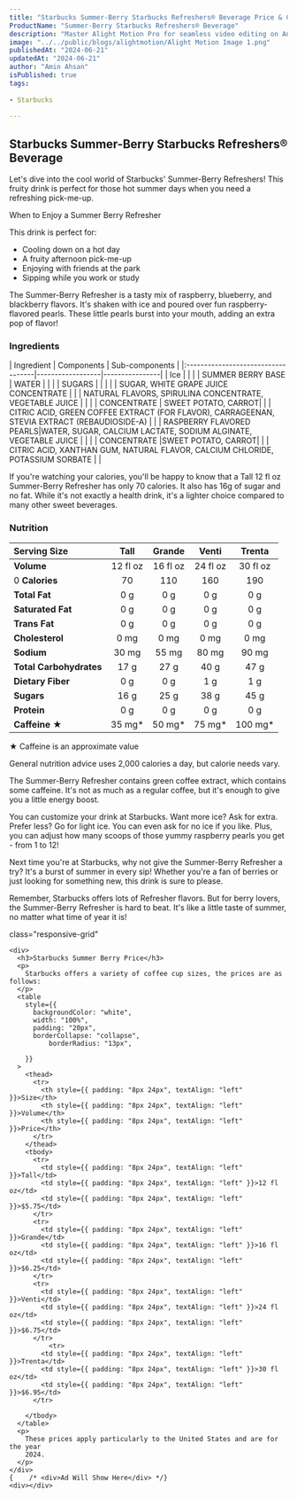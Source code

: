```yaml
---
title: "Starbucks Summer-Berry Starbucks Refreshers® Beverage Price & Calories"
ProductName: "Summer-Berry Starbucks Refreshers® Beverage" 
description: "Master Alight Motion Pro for seamless video editing on Android, iOS, and Tablets with our ultimate guide, unlocking advanced features and elevating your skills in 2024!"
image: "../../public/blogs/alightmotion/Alight Motion Image 1.png"
publishedAt: "2024-06-21"
updatedAt: "2024-06-21"
author: "Amin Ahsan"
isPublished: true
tags:
 
- Starbucks
      
---
```


 
## Starbucks Summer-Berry Starbucks Refreshers® Beverage 

Let's dive into the cool world of Starbucks' Summer-Berry Refreshers! This fruity drink is perfect for those hot summer days when you need a refreshing pick-me-up.

When to Enjoy a Summer Berry Refresher

This drink is perfect for:
- Cooling down on a hot day
- A fruity afternoon pick-me-up
- Enjoying with friends at the park
- Sipping while you work or study

The Summer-Berry Refresher is a tasty mix of raspberry, blueberry, and blackberry flavors. It's shaken with ice and poured over fun raspberry-flavored pearls. These little pearls burst into your mouth, adding an extra pop of flavor!


### Ingredients
<div style={{ overflowX: "scroll", fontSize: "14px" }}>
  | Ingredient                         | Components       | Sub-components |
  |:-----------------------------------|------------------|----------------|
  | Ice                                |                  |                | 
  | SUMMER BERRY BASE                  | WATER            |                | 
  |                                    | SUGARS           |                | 
  |                                    |                  | SUGAR, WHITE GRAPE JUICE CONCENTRATE | 
  |                                    | NATURAL FLAVORS, SPIRULINA CONCENTRATE, VEGETABLE JUICE                 |                | 
  |                  | CONCENTRATE      | SWEET POTATO, CARROT| 
  |                  | CITRIC ACID, GREEN COFFEE EXTRACT (FOR FLAVOR), CARRAGEENAN, STEVIA EXTRACT (REBAUDIOSIDE-A)                 |                | 
  | RASPBERRY FLAVORED PEARLS|WATER, SUGAR, CALCIUM LACTATE, SODIUM ALGINATE, VEGETABLE JUICE                  |                | 
  |                  | CONCENTRATE      |SWEET POTATO, CARROT| 
  |                  | CITRIC ACID, XANTHAN GUM, NATURAL FLAVOR, CALCIUM CHLORIDE, POTASSIUM SORBATE                 |                | 
</div>

If you're watching your calories, you'll be happy to know that a Tall 12 fl oz Summer-Berry Refresher has only 70 calories. It also has 16g of sugar and no fat. While it's not exactly a health drink, it's a lighter choice compared to many other sweet beverages.
### Nutrition
| Serving Size             | Tall            | Grande         | Venti          | Trenta         |
|:-------------------------|:---------------:|:--------------:|:--------------:|:--------------:|
| **Volume**               | 12 fl oz        | 16 fl oz       | 24 fl oz       | 30 fl oz       |
|0 **Calories**             | 70              | 110            | 160            | 190            |
| **Total Fat**            | 0 g             | 0 g            | 0 g            | 0 g            |
| **Saturated Fat**        | 0 g             | 0 g            | 0 g            | 0 g            |
| **Trans Fat**            | 0 g             | 0 g            | 0 g            | 0 g            |
| **Cholesterol**          | 0 mg            | 0 mg           | 0 mg           | 0 mg           |
| **Sodium**               | 30 mg           | 55 mg          | 80 mg          | 90 mg          |
| **Total Carbohydrates**  | 17 g            | 27 g           | 40 g           | 47 g           |
| **Dietary Fiber**        | 0 g             | 0 g            | 1 g            | 1 g            |
| **Sugars**               | 16 g            | 25 g           | 38 g           | 45 g           |
| **Protein**              | 0 g             | 0 g            | 0 g            | 0 g            |
| **Caffeine ★**           | 35 mg*          | 50 mg*         | 75 mg*         | 100 mg*        |


★ Caffeine is an approximate value

General nutrition advice uses 2,000 calories a day, but calorie needs vary.

The Summer-Berry Refresher contains green coffee extract, which contains some caffeine. It's not as much as a regular coffee, but it's enough to give you a little energy boost.

You can customize your drink at Starbucks. Want more ice? Ask for extra. Prefer less? Go for light ice. You can even ask for no ice if you like. Plus, you can adjust how many scoops of those yummy raspberry pearls you get - from 1 to 12!

Next time you're at Starbucks, why not give the Summer-Berry Refresher a try? It's a burst of summer in every sip! Whether you're a fan of berries or just looking for something new, this drink is sure to please.

Remember, Starbucks offers lots of Refresher flavors. But for berry lovers, the Summer-Berry Refresher is hard to beat. It's like a little taste of summer, no matter what time of year it is!

<style jsx>{`
  .table-container {
    overflow-x: auto;
    position: relative;
  }
  .table-container table {
    border-collapse: collapse;
    width: 80%;
  }
  .table-container th,
  .table-container td {
    border: 1px solid #ddd;
    padding: 2px;
    min-width: 30px;
    font-size: 11px;
  }
  .table-container th:first-child,
  .table-container td:first-child {
    position: sticky;
    left: 0;
    background-color: white;
    z-index: 1;
  }
  @media (max-width: 768px) {
    .table-container th:not(:first-child),
    .table-container td:not(:first-child) {
      min-width: 50px;
    }
  }
`}</style>
 <style jsx>{`
  @media (min-width: 768px) {
    .responsive-grid {
      display: grid;
      grid-template-columns: 1fr 1fr;
    }
  }
`}</style>

<div
  style={{
    backgroundColor: "#cee3de",
    borderLeft: "3px solid #0c7556",
   padding: "20px",
    paddingTop: "13px", // Add padding to the top
        display: "grid",
        height: "fit-content",
      }} 
      
  class="responsive-grid"

>
    <div>
      <h3>Starbucks Summer Berry Price</h3>
      <p>
        Starbucks offers a variety of coffee cup sizes, the prices are as follows:
      </p>
      <table
        style={{
          backgroundColor: "white",
          width: "100%",
          padding: "20px",
          borderCollapse: "collapse",
              borderRadius: "13px",
          
        }}
      >
        <thead>
          <tr>
            <th style={{ padding: "8px 24px", textAlign: "left" }}>Size</th>
            <th style={{ padding: "8px 24px", textAlign: "left" }}>Volume</th>
            <th style={{ padding: "8px 24px", textAlign: "left" }}>Price</th>
          </tr>
        </thead>
        <tbody>
          <tr>
            <td style={{ padding: "8px 24px", textAlign: "left" }}>Tall</td>
            <td style={{ padding: "8px 24px", textAlign: "left" }}>12 fl oz</td>
            <td style={{ padding: "8px 24px", textAlign: "left" }}>$5.75</td>
          </tr>
          <tr>
            <td style={{ padding: "8px 24px", textAlign: "left" }}>Grande</td>
            <td style={{ padding: "8px 24px", textAlign: "left" }}>16 fl oz</td>
            <td style={{ padding: "8px 24px", textAlign: "left" }}>$6.25</td>
          </tr>
          <tr>
            <td style={{ padding: "8px 24px", textAlign: "left" }}>Venti</td>
            <td style={{ padding: "8px 24px", textAlign: "left" }}>24 fl oz</td>
            <td style={{ padding: "8px 24px", textAlign: "left" }}>$6.75</td>
          </tr> 
              <tr>
            <td style={{ padding: "8px 24px", textAlign: "left" }}>Trenta</td>
            <td style={{ padding: "8px 24px", textAlign: "left" }}>30 fl oz</td>
            <td style={{ padding: "8px 24px", textAlign: "left" }}>$6.95</td>
          </tr> 
          
        </tbody>
      </table>
      <p>
        These prices apply particularly to the United States and are for the year
        2024.
      </p>
    </div>
    {    /* <div>Ad Will Show Here</div> */}
    <div></div>
  </div>
